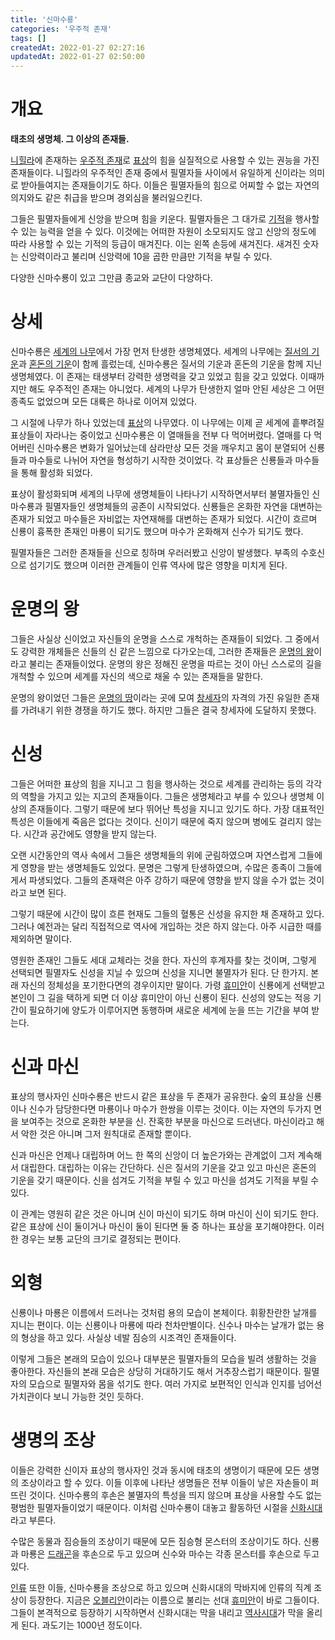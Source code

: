 ```yaml
---
title: '신마수룡'
categories: '우주적 존재'
tags: []
createdAt: 2022-01-27 02:27:16
updatedAt: 2022-01-27 02:50:00
---
```


# 개요
<QBlock>
  <P><Strong>태초의 생명체. 그 이상의 존재들.</Strong></P>
</QBlock>

[니힐라](니힐라_위키)에 존재하는 [우주적 존재](우주적_존재)로 [표상](표상)의 힘을 실질적으로 사용할 수 있는 권능을 가진 존재들이다. 니힐라의 우주적인 존재 중에서 필멸자들 사이에서 유일하게 신이라는 의미로 받아들여지는 존재들이기도 하다. 이들은 필멸자들의 힘으로 어찌할 수 없는 자연의 의지와도 같은 취급을 받으며 경외심을 불러일으킨다.

그들은 필멸자들에게 신앙을 받으며 힘을 키운다. 필멸자들은 그 대가로 [기적](기적)을 행사할 수 있는 능력을 얻을 수 있다. 이것에는 어떠한 자원이 소모되지도 않고 신앙의 정도에 따라 사용할 수 있는 기적의 등급이 매겨진다. 이는 왼쪽 손등에 새겨진다. 새겨진 숫자는 신앙력이라고 불리며 신앙력에 10을 곱한 만큼만 기적을 부릴 수 있다.

다양한 신마수룡이 있고 그만큼 종교와 교단이 다양하다.

# 상세
신마수룡은 [세계의 나무](세계의_나무)에서 가장 먼저 탄생한 생명체였다. 세계의 나무에는 [질서의 기운](질서의_기운)과 [혼돈의 기운](혼돈의_기운)이 함께 흘렀는데, 신마수룡은 질서의 기운과 혼돈의 기운을 함께 지닌 생명체였다. 이 존재는 태생부터 강력한 생명력을 갖고 있었고 힘을 갖고 있었다. 이때까지만 해도 우주적인 존재는 아니었다. 세계의 나무가 탄생한지 얼마 안된 세상은 그 어떤 종족도 없었으며 모든 대륙은 하나로 이어져 있었다.

그 시절에 나무가 하나 있었는데 [표상](표상)의 나무였다. 이 나무에는 이제 곧 세계에 흩뿌려질 표상들이 자라나는 중이었고 신마수룡은 이 열매들을 전부 다 먹어버렸다. 열매를 다 먹어버린 신마수룡은 변화가 일어났는데 삼라만상 모든 것을 깨우치고 몸이 분열되어 신룡들과 마수들로 나뉘어 자연을 형성하기 시작한 것이었다. 각 표상들은 신룡들과 마수들을 통해 활성화 되었다.

표상이 활성화되며 세계의 나무에 생명체들이 나타나기 시작하면서부터 불멸자들인 신마수룡과 필멸자들인 생명체들의 공존이 시작되었다. 신룡들은 온화한 자연을 대변하는 존재가 되었고 마수들은 자비없는 자연재해를 대변하는 존재가 되었다. 시간이 흐르며 신룡이 흉폭한 존재인 마룡이 되기도 했으며 마수가 온화해져 신수가 되기도 했다.

필멸자들은 그러한 존재들을 신으로 칭하며 우러러봤고 신앙이 발생했다. 부족의 수호신으로 섬기기도 했으며 이러한 관계들이 인류 역사에 많은 영향을 미치게 된다.

# 운명의 왕
그들은 사실상 신이었고 자신들의 운명을 스스로 개척하는 존재들이 되었다. 그 중에서도 강력한 개체들은 신들의 신 같은 느낌으로 다가오는데, 그러한 존재들은 [운명의 왕](운명의_왕)이라고 불리는 존재들이었다. 운명의 왕은 정해진 운명을 따르는 것이 아닌 스스로의 길을 개척할 수 있으며 세계를 자신의 색으로 채울 수 있는 존재들을 말한다.

운명의 왕이었던 그들은 [운명의 땅](운명의_땅)이라는 곳에 모여 [창세자](창세자)의 자격의 가진 유일한 존재를 가려내기 위한 경쟁을 하기도 했다. 하지만 그들은 결국 창세자에 도달하지 못했다.

# 신성
그들은 어떠한 표상의 힘을 지니고 그 힘을 행사하는 것으로 세계를 관리하는 등의 각각의 역할을 가지고 있는 지고의 존재들이다. 그들은 생명체라고 부를 수 있으나 생명체 이상의 존재들이다. 그렇기 때문에 보다 뛰어난 특성을 지니고 있기도 하다. 가장 대표적인 특성은 이들에게 죽음은 없다는 것이다. 신이기 때문에 죽지 않으며 병에도 걸리지 않는다. 시간과 공간에도 영향을 받지 않는다.

오랜 시간동안의 역사 속에서 그들은 생명체들의 위에 군림하였으며 자연스럽게 그들에게 영향을 받는 생명체들도 있었다. 문명은 그렇게 탄생하였으며, 수많은 종족이 그들에게서 파생되었다. 그들의 존재력은 아주 강하기 때문에 영향을 받지 않을 수가 없는 것이라고 보면 된다.

그렇기 때문에 시간이 많이 흐른 현재도 그들의 혈통은 신성을 유지한 채 존재하고 있다. 그러나 예전과는 달리 직접적으로 역사에 개입하는 것은 하지 않는다. 아주 시급한 때를 제외하면 말이다.

영원한 존재인 그들도 세대 교체라는 것을 한다. 자신의 후계자를 찾는 것이며, 그렇게 선택되면 필멸자도 신성을 지닐 수 있으며 신성을 지니면 불멸자가 된다. 단 한가지. 본래 자신의 정체성을 포기한다면의 경우이지만 말이다. 가령 [휴미안](휴미안)이 신룡에게 선택받고 본인이 그 길을 택하게 되면 더 이상 휴미안이 아닌 신룡이 된다. 신성의 양도는 적응 기간이 필요하기에 양도가 이루어지면 동행하며 새로운 세계에 눈을 뜨는 기간을 부여 받는다.

# 신과 마신
표상의 행사자인 신마수룡은 반드시 같은 표상을 두 존재가 공유한다. 숲의 표상을 신룡이나 신수가 담당한다면 마룡이나 마수가 한쌍을 이루는 것이다. 이는 자연의 두가지 면을 보여주는 것으로 온화한 부분을 신. 잔혹한 부분을 마신으로 드러낸다. 마신이라고 해서 악한 것은 아니며 그저 원칙대로 존재할 뿐이다.

신과 마신은 언제나 대립하며 어느 한 쪽의 신앙이 더 높은가와는 관계없이 그저 계속해서 대립한다. 대립하는 이유는 간단하다. 신은 질서의 기운을 갖고 있고 마신은 혼돈의 기운을 갖기 때문이다. 신을 섬겨도 기적을 부릴 수 있고 마신을 섬겨도 기적을 부릴 수 있다.

이 관계는 영원히 같은 것은 아니며 신이 마신이 되기도 하며 마신이 신이 되기도 한다. 같은 표상에 신이 둘이거나 마신이 둘이 된다면 둘 중 하나는 표상을 포기해야한다. 이러한 경우는 보통 교단의 크기로 결정되는 편이다.

# 외형
신룡이나 마룡은 이름에서 드러나는 것처럼 용의 모습이 본체이다. 휘황찬란한 날개를 지니는 편이다. 이는 신룡이나 마룡에 따라 천차만별이다. 신수나 마수는 날개가 없는 용의 형상을 하고 있다. 사실상 네발 짐승의 시조격인 존재들이다.

이렇게 그들은 본래의 모습이 있으나 대부분은 필멸자들의 모습을 빌려 생활하는 것을 좋아한다. 자신들의 본래 모습은 상당히 거대하기도 해서 거추장스럽기 때문이다. 필멸자의 모습으로 필멸자와 몸을 섞기도 한다. 여러 가지로 보편적인 인식과 인지를 넘어선 가치관이다 보니 가능한 것인 듯하다.

# 생명의 조상
이들은 강력한 신이자 표상의 행사자인 것과 동시에 태초의 생명이기 때문에 모든 생명의 조상이라고 할 수 있다. 이들 이후에 나타난 생명들은 전부 이들이 낳은 자손들이 퍼뜨린 것이다. 신마수룡의 후손은 불멸자의 특성을 띄지 않으며 표상을 사용할 수도 없는 평범한 필멸자들이었기 때문이다. 이처럼 신마수룡이 대놓고 활동하던 시절을 [신화시대](신화시대)라고 부른다.

수많은 동물과 짐승들의 조상이기 때문에 모든 짐승형 몬스터의 조상이기도 하다. 신룡과 마룡은 [드래곤](드래곤)을 후손으로 두고 있으며 신수와 마수는 각종 몬스터를 후손으로 두고 있다.

[인류](인류) 또한 이들, 신마수룡을 조상으로 하고 있으며 신화시대의 막바지에 인류의 직계 조상이 등장한다. 지금은 [오블리안](오블리안)이라는 이름으로 불리는 선대 [휴미안](휴미안)이 바로 그들이다. 그들이 본격적으로 등장하기 시작하면서 신화시대는 막을 내리고 [역사시대](역사시대)가 막을 올리게 된다. 과도기는 1000년 정도이다.

